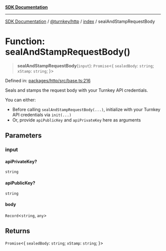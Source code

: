 [**SDK Documentation**](../../../../README.mdx)

***

[SDK Documentation](../../../../packages.mdx) / [@turnkey/http](../../README.mdx) / [index](../README.mdx) / sealAndStampRequestBody

# Function: sealAndStampRequestBody()

> **sealAndStampRequestBody**(`input`): `Promise`\<\{ `sealedBody`: `string`; `xStamp`: `string`; \}\>

Defined in: [packages/http/src/base.ts:216](https://github.com/tkhq/sdk/blob/3a88af7d1d927c6022706911d6af0f92f1440e00/packages/http/src/base.ts#L216)

Seals and stamps the request body with your Turnkey API credentials.

You can either:
- Before calling `sealAndStampRequestBody(...)`, initialize with your Turnkey API credentials via `init(...)`
- Or, provide `apiPublicKey` and `apiPrivateKey` here as arguments

## Parameters

### input

#### apiPrivateKey?

`string`

#### apiPublicKey?

`string`

#### body

`Record`\<`string`, `any`\>

## Returns

`Promise`\<\{ `sealedBody`: `string`; `xStamp`: `string`; \}\>
